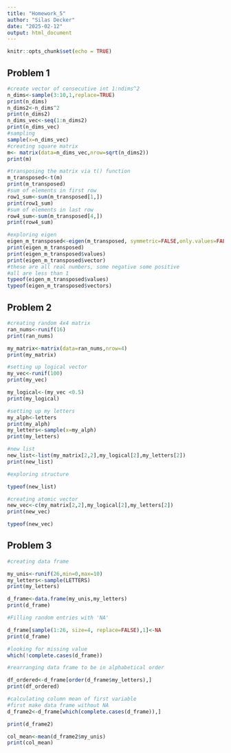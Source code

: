 ```yaml
---
title: "Homework_5"
author: "Silas Decker"
date: "2025-02-12"
output: html_document
---
```


```r
knitr::opts_chunk$set(echo = TRUE)
```



## **Problem 1**

```r
#create vector of consecutive int 1:ndims^2
n_dims<-sample(3:10,1,replace=TRUE)
print(n_dims)
n_dims2<-n_dims^2
print(n_dims2)
n_dims_vec<-seq(1:n_dims2)
print(n_dims_vec)
#sampling 
sample(x=n_dims_vec)
#creating square matrix
m<- matrix(data=n_dims_vec,nrow=sqrt(n_dims2))
print(m)

#transposing the matrix via t() function 
m_transposed<-t(m)
print(m_transposed)
#sum of elements in first row
row1_sum<-sum(m_transposed[1,])
print(row1_sum)
#sum of elements in last row 
row4_sum<-sum(m_transposed[4,])
print(row4_sum)

#exploring eigen
eigen_m_transposed<-eigen(m_transposed, symmetric=FALSE,only.values=FALSE)
print(eigen_m_transposed)
print(eigen_m_transposed$values)
print(eigen_m_transposed$vector)
#these are all real numbers, some negative some positive 
#all are less than 1
typeof(eigen_m_transposed$values)
typeof(eigen_m_transposed$vectors)


```

## **Problem 2**

```r
#creating random 4x4 matrix 
ran_nums<-runif(16)
print(ran_nums)

my_matrix<-matrix(data=ran_nums,nrow=4)
print(my_matrix)

#setting up logical vector 
my_vec<-runif(100)
print(my_vec)

my_logical<-(my_vec <0.5)
print(my_logical)

#setting up my letters
my_alph<-letters
print(my_alph)
my_letters<-sample(x=my_alph)
print(my_letters)

#new list 
new_list<-list(my_matrix[2,2],my_logical[2],my_letters[2])
print(new_list)

#exploring structure 

typeof(new_list)

#creating atomic vector 
new_vec<-c(my_matrix[2,2],my_logical[2],my_letters[2])
print(new_vec)

typeof(new_vec)

```
## **Problem 3**

```r
#creating data frame 

my_unis<-runif(26,min=0,max=10)
my_letters<-sample(LETTERS)
print(my_letters)

d_frame<-data.frame(my_unis,my_letters)
print(d_frame)

#Filling random entries with 'NA'

d_frame[sample(1:26, size=4, replace=FALSE),1]<-NA
print(d_frame)

#looking for missing value 
which(!complete.cases(d_frame))

#rearranging data frame to be in alphabetical order 

df_ordered<-d_frame[order(d_frame$my_letters),]
print(df_ordered)

#calculating column mean of first variable
#first make data frame without NA 
d_frame2<-d_frame[which(complete.cases(d_frame)),]

print(d_frame2)

col_mean<-mean(d_frame2$my_unis)
print(col_mean)


```
